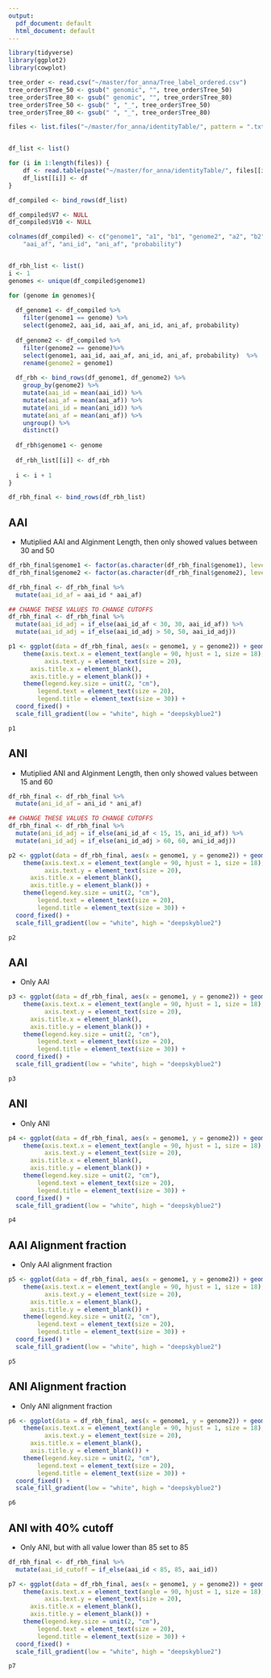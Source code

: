 ```yaml
---
output:
  pdf_document: default
  html_document: default
---
```


```r
library(tidyverse)
library(ggplot2)
library(cowplot)
```

```r
tree_order <- read.csv("~/master/for_anna/Tree_label_ordered.csv")
tree_order$Tree_50 <- gsub(" genomic", "", tree_order$Tree_50)
tree_order$Tree_80 <- gsub(" genomic", "", tree_order$Tree_80)
tree_order$Tree_50 <- gsub(" ", "_", tree_order$Tree_50)
tree_order$Tree_80 <- gsub(" ", "_", tree_order$Tree_80)

files <- list.files("~/master/for_anna/identityTable/", pattern = ".txt")


df_list <- list()

for (i in 1:length(files)) {
    df <- read.table(paste("~/master/for_anna/identityTable/", files[[i]], sep = ""))
    df_list[[i]] <- df
}

df_compiled <- bind_rows(df_list)

df_compiled$V7 <- NULL
df_compiled$V10 <- NULL

colnames(df_compiled) <- c("genome1", "a1", "b1", "genome2", "a2", "b2", "aai_id", 
    "aai_af", "ani_id", "ani_af", "probability")


df_rbh_list <- list()
i <- 1
genomes <- unique(df_compiled$genome1) 

for (genome in genomes){
  
  df_genome1 <- df_compiled %>%
    filter(genome1 == genome) %>%
    select(genome2, aai_id, aai_af, ani_id, ani_af, probability) 
  
  df_genome2 <- df_compiled %>%
    filter(genome2 == genome)%>%
    select(genome1, aai_id, aai_af, ani_id, ani_af, probability)  %>%
    rename(genome2 = genome1)
  
  df_rbh <- bind_rows(df_genome1, df_genome2) %>%
    group_by(genome2) %>%
    mutate(aai_id = mean(aai_id)) %>%
    mutate(aai_af = mean(aai_af)) %>%
    mutate(ani_id = mean(ani_id)) %>%
    mutate(ani_af = mean(ani_af)) %>%
    ungroup() %>%
    distinct() 
  
  df_rbh$genome1 <- genome
  
  df_rbh_list[[i]] <- df_rbh
  
  i <- i + 1
}

df_rbh_final <- bind_rows(df_rbh_list) 
```

## AAI

- Mutiplied AAI and Alginment Length, then only showed values between 30 and 50

```r
df_rbh_final$genome1 <- factor(as.character(df_rbh_final$genome1), levels = tree_order$Tree_80[1:34])
df_rbh_final$genome2 <- factor(as.character(df_rbh_final$genome2), levels = tree_order$Tree_80[1:34])

df_rbh_final <- df_rbh_final %>%
  mutate(aai_id_af = aai_id * aai_af)

## CHANGE THESE VALUES TO CHANGE CUTOFFS
df_rbh_final <- df_rbh_final %>%
  mutate(aai_id_adj = if_else(aai_id_af < 30, 30, aai_id_af)) %>%
  mutate(aai_id_adj = if_else(aai_id_adj > 50, 50, aai_id_adj)) 

p1 <- ggplot(data = df_rbh_final, aes(x = genome1, y = genome2)) + geom_tile(aes(fill = aai_id_adj)) + 
    theme(axis.text.x = element_text(angle = 90, hjust = 1, size = 18), 
          axis.text.y = element_text(size = 20), 
      axis.title.x = element_blank(), 
      axis.title.y = element_blank()) + 
    theme(legend.key.size = unit(2, "cm"), 
        legend.text = element_text(size = 20),
        legend.title = element_text(size = 30)) + 
  coord_fixed() +
  scale_fill_gradient(low = "white", high = "deepskyblue2") 
```


```r
p1
```

\newpage

## ANI

- Mutiplied ANI and Alginment Length, then only showed values between 15 and 60

```r
df_rbh_final <- df_rbh_final %>%
  mutate(ani_id_af = ani_id * ani_af)

## CHANGE THESE VALUES TO CHANGE CUTOFFS
df_rbh_final <- df_rbh_final %>%
  mutate(ani_id_adj = if_else(ani_id_af < 15, 15, ani_id_af)) %>%
  mutate(ani_id_adj = if_else(ani_id_adj > 60, 60, ani_id_adj)) 

p2 <- ggplot(data = df_rbh_final, aes(x = genome1, y = genome2)) + geom_tile(aes(fill = ani_id_adj)) + 
    theme(axis.text.x = element_text(angle = 90, hjust = 1, size = 18), 
          axis.text.y = element_text(size = 20), 
      axis.title.x = element_blank(), 
      axis.title.y = element_blank()) + 
    theme(legend.key.size = unit(2, "cm"), 
        legend.text = element_text(size = 20),
        legend.title = element_text(size = 30)) + 
  coord_fixed() +
  scale_fill_gradient(low = "white", high = "deepskyblue2") 
```


```r
p2
```

\newpage

## AAI

- Only AAI

```r
p3 <- ggplot(data = df_rbh_final, aes(x = genome1, y = genome2)) + geom_tile(aes(fill = aai_id)) + 
    theme(axis.text.x = element_text(angle = 90, hjust = 1, size = 18), 
          axis.text.y = element_text(size = 20), 
      axis.title.x = element_blank(), 
      axis.title.y = element_blank()) + 
    theme(legend.key.size = unit(2, "cm"), 
        legend.text = element_text(size = 20),
        legend.title = element_text(size = 30)) + 
  coord_fixed() +
  scale_fill_gradient(low = "white", high = "deepskyblue2") 
```


```r
p3
```

\newpage

## ANI

- Only ANI

```r
p4 <- ggplot(data = df_rbh_final, aes(x = genome1, y = genome2)) + geom_tile(aes(fill = ani_id)) + 
    theme(axis.text.x = element_text(angle = 90, hjust = 1, size = 18), 
          axis.text.y = element_text(size = 20), 
      axis.title.x = element_blank(), 
      axis.title.y = element_blank()) + 
    theme(legend.key.size = unit(2, "cm"), 
        legend.text = element_text(size = 20),
        legend.title = element_text(size = 30)) + 
  coord_fixed() +
  scale_fill_gradient(low = "white", high = "deepskyblue2") 
```


```r
p4
```


\newpage

## AAI Alignment fraction

- Only AAI alignment fraction

```r
p5 <- ggplot(data = df_rbh_final, aes(x = genome1, y = genome2)) + geom_tile(aes(fill = aai_af)) + 
    theme(axis.text.x = element_text(angle = 90, hjust = 1, size = 18), 
          axis.text.y = element_text(size = 20), 
      axis.title.x = element_blank(), 
      axis.title.y = element_blank()) + 
    theme(legend.key.size = unit(2, "cm"), 
        legend.text = element_text(size = 20),
        legend.title = element_text(size = 30)) + 
  coord_fixed() +
  scale_fill_gradient(low = "white", high = "deepskyblue2") 
```


```r
p5
```

\newpage

## ANI Alignment fraction

- Only ANI alignment fraction

```r
p6 <- ggplot(data = df_rbh_final, aes(x = genome1, y = genome2)) + geom_tile(aes(fill = ani_af)) + 
    theme(axis.text.x = element_text(angle = 90, hjust = 1, size = 18), 
          axis.text.y = element_text(size = 20), 
      axis.title.x = element_blank(), 
      axis.title.y = element_blank()) + 
    theme(legend.key.size = unit(2, "cm"), 
        legend.text = element_text(size = 20),
        legend.title = element_text(size = 30)) + 
  coord_fixed() +
  scale_fill_gradient(low = "white", high = "deepskyblue2") 
```


```r
p6
```

\newpage

## ANI with 40% cutoff

- Only ANI, but with all value lower than 85 set to 85

```r
df_rbh_final <- df_rbh_final %>%
  mutate(aai_id_cutoff = if_else(aai_id < 85, 85, aai_id)) 

p7 <- ggplot(data = df_rbh_final, aes(x = genome1, y = genome2)) + geom_tile(aes(fill = aai_id_cutoff)) + 
    theme(axis.text.x = element_text(angle = 90, hjust = 1, size = 18), 
          axis.text.y = element_text(size = 20), 
      axis.title.x = element_blank(), 
      axis.title.y = element_blank()) + 
    theme(legend.key.size = unit(2, "cm"), 
        legend.text = element_text(size = 20),
        legend.title = element_text(size = 30)) + 
  coord_fixed() +
  scale_fill_gradient(low = "white", high = "deepskyblue2") 
```


```r
p7
```
